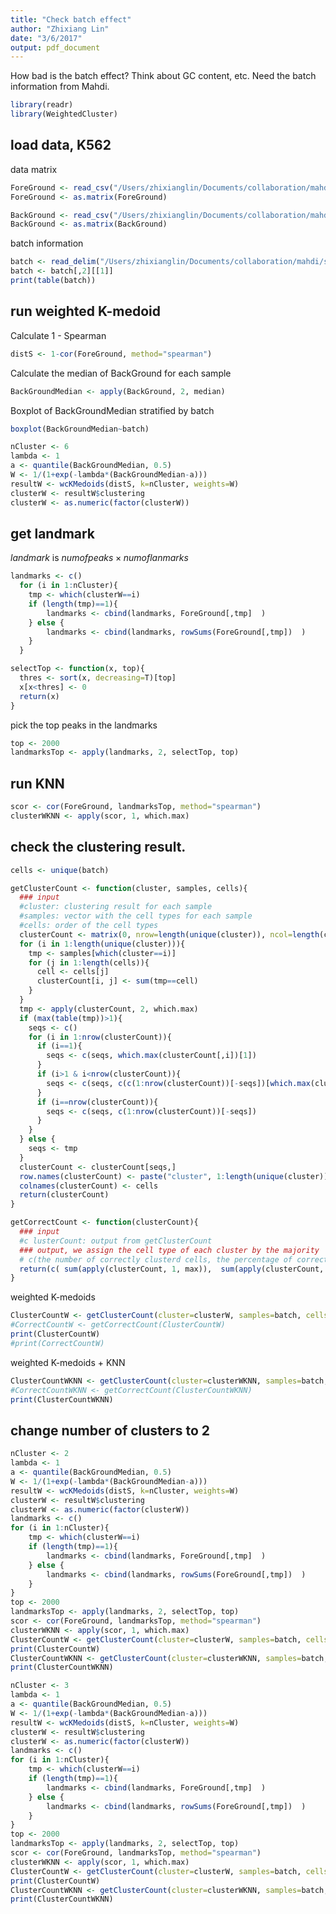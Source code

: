 ```yaml
---
title: "Check batch effect"
author: "Zhixiang Lin"
date: "3/6/2017"
output: pdf_document
---
```


How bad is the batch effect? Think about GC content, etc. Need the batch information from Mahdi.

```r
library(readr)
library(WeightedCluster)
```

## load data, K562

data matrix

```r
ForeGround <- read_csv("/Users/zhixianglin/Documents/collaboration/mahdi/scATAC/K562/416Cells/ForeGround.csv", col_names = FALSE)
ForeGround <- as.matrix(ForeGround)

BackGround <- read_csv("/Users/zhixianglin/Documents/collaboration/mahdi/scATAC/K562/416Cells/BackGround.csv", col_names = FALSE)
BackGround <- as.matrix(BackGround)
```

batch information

```r
batch <- read_delim("/Users/zhixianglin/Documents/collaboration/mahdi/scATAC/K562/416Cells/SampleOrderBrief.txt", "\t", escape_double = FALSE, col_names = FALSE, trim_ws = TRUE)
batch <- batch[,2][[1]]
print(table(batch))
```

## run weighted K-medoid

Calculate 1 - Spearman 

```r
distS <- 1-cor(ForeGround, method="spearman")
```

Calculate the median of BackGround for each sample

```r
BackGroundMedian <- apply(BackGround, 2, median)
```

Boxplot of BackGroundMedian stratified by batch

```r
boxplot(BackGroundMedian~batch)
```

```r
nCluster <- 6
lambda <- 1
a <- quantile(BackGroundMedian, 0.5)
W <- 1/(1+exp(-lambda*(BackGroundMedian-a)))
resultW <- wcKMedoids(distS, k=nCluster, weights=W)
clusterW <- resultW$clustering
clusterW <- as.numeric(factor(clusterW))
```

## get landmark 

$landmark$ is $num of peaks \times num of lanmarks$

```r
landmarks <- c()
  for (i in 1:nCluster){
    tmp <- which(clusterW==i)
    if (length(tmp)==1){
        landmarks <- cbind(landmarks, ForeGround[,tmp]  )  
    } else {
        landmarks <- cbind(landmarks, rowSums(ForeGround[,tmp])  ) 
    }
  }
```


```r
selectTop <- function(x, top){
  thres <- sort(x, decreasing=T)[top]
  x[x<thres] <- 0
  return(x)
}
```

pick the top peaks in the landmarks

```r
top <- 2000
landmarksTop <- apply(landmarks, 2, selectTop, top)
```

## run KNN  

```r
scor <- cor(ForeGround, landmarksTop, method="spearman")
clusterWKNN <- apply(scor, 1, which.max) 
```


## check the clustering result.

```r
cells <- unique(batch)
```

```r
getClusterCount <- function(cluster, samples, cells){
  ### input
  #cluster: clustering result for each sample
  #samples: vector with the cell types for each sample
  #cells: order of the cell types
  clusterCount <- matrix(0, nrow=length(unique(cluster)), ncol=length(cells))
  for (i in 1:length(unique(cluster))){
    tmp <- samples[which(cluster==i)]
    for (j in 1:length(cells)){
      cell <- cells[j]
      clusterCount[i, j] <- sum(tmp==cell)
    }
  }
  tmp <- apply(clusterCount, 2, which.max)
  if (max(table(tmp))>1){
    seqs <- c()
    for (i in 1:nrow(clusterCount)){
      if (i==1){
        seqs <- c(seqs, which.max(clusterCount[,i])[1])
      } 
      if (i>1 & i<nrow(clusterCount)){
        seqs <- c(seqs, c(c(1:nrow(clusterCount))[-seqs])[which.max(clusterCount[-seqs,i])[1]])  
      }
      if (i==nrow(clusterCount)){
        seqs <- c(seqs, c(1:nrow(clusterCount))[-seqs]) 
      }
    }
  } else {
    seqs <- tmp
  }
  clusterCount <- clusterCount[seqs,]
  row.names(clusterCount) <- paste("cluster", 1:length(unique(cluster)))
  colnames(clusterCount) <- cells
  return(clusterCount)
}

getCorrectCount <- function(clusterCount){
  ### input
  #c lusterCount: output from getClusterCount
  ### output, we assign the cell type of each cluster by the majority
  # c(the number of correctly clusterd cells, the percentage of correctly clustered cells)
  return(c( sum(apply(clusterCount, 1, max)),  sum(apply(clusterCount, 1, max))/sum(clusterCount)) )
}
```

weighted K-medoids

```r
ClusterCountW <- getClusterCount(cluster=clusterW, samples=batch, cells=cells)
#CorrectCountW <- getCorrectCount(ClusterCountW)
print(ClusterCountW)
#print(CorrectCountW)
```

weighted K-medoids + KNN

```r
ClusterCountWKNN <- getClusterCount(cluster=clusterWKNN, samples=batch, cells=cells)
#CorrectCountWKNN <- getCorrectCount(ClusterCountWKNN)
print(ClusterCountWKNN)
```

## change number of clusters to 2

```r
nCluster <- 2
lambda <- 1
a <- quantile(BackGroundMedian, 0.5)
W <- 1/(1+exp(-lambda*(BackGroundMedian-a)))
resultW <- wcKMedoids(distS, k=nCluster, weights=W)
clusterW <- resultW$clustering
clusterW <- as.numeric(factor(clusterW))
landmarks <- c()
for (i in 1:nCluster){
    tmp <- which(clusterW==i)
    if (length(tmp)==1){
        landmarks <- cbind(landmarks, ForeGround[,tmp]  )  
    } else {
        landmarks <- cbind(landmarks, rowSums(ForeGround[,tmp])  ) 
    }
}
top <- 2000
landmarksTop <- apply(landmarks, 2, selectTop, top)
scor <- cor(ForeGround, landmarksTop, method="spearman")
clusterWKNN <- apply(scor, 1, which.max) 
ClusterCountW <- getClusterCount(cluster=clusterW, samples=batch, cells=cells)
print(ClusterCountW)
ClusterCountWKNN <- getClusterCount(cluster=clusterWKNN, samples=batch, cells=cells)
print(ClusterCountWKNN)
```

```r
nCluster <- 3
lambda <- 1
a <- quantile(BackGroundMedian, 0.5)
W <- 1/(1+exp(-lambda*(BackGroundMedian-a)))
resultW <- wcKMedoids(distS, k=nCluster, weights=W)
clusterW <- resultW$clustering
clusterW <- as.numeric(factor(clusterW))
landmarks <- c()
for (i in 1:nCluster){
    tmp <- which(clusterW==i)
    if (length(tmp)==1){
        landmarks <- cbind(landmarks, ForeGround[,tmp]  )  
    } else {
        landmarks <- cbind(landmarks, rowSums(ForeGround[,tmp])  ) 
    }
}
top <- 2000
landmarksTop <- apply(landmarks, 2, selectTop, top)
scor <- cor(ForeGround, landmarksTop, method="spearman")
clusterWKNN <- apply(scor, 1, which.max) 
ClusterCountW <- getClusterCount(cluster=clusterW, samples=batch, cells=cells)
print(ClusterCountW)
ClusterCountWKNN <- getClusterCount(cluster=clusterWKNN, samples=batch, cells=cells)
print(ClusterCountWKNN)
```